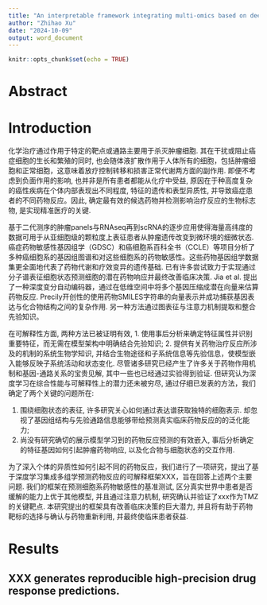 ```yaml
---
title: "An interpretable framework integrating multi-omics based on deep learning improves drug response prediction and provides biological insights"
author: "Zhihao Xu"
date: "2024-10-09"
output: word_document
---
```


```r
knitr::opts_chunk$set(echo = TRUE)
```

# Abstract

# Introduction

化学治疗通过作用于特定的靶点或通路主要用于杀灭肿瘤细胞. 其在干扰或阻止癌症细胞的生长和繁殖的同时, 也会随体液扩散作用于人体所有的细胞，包括肿瘤细胞和正常细胞，这意味着放疗控制转移和损害正常代谢两方面的副作用. 即便不考虑到负面作用的影响, 也并非是所有患者都能从化疗中受益,  原因在于种高度复杂的癌性疾病在个体内部表现出不同程度, 特征的遗传和表型异质性, 并导致癌症患者的不同药物反应。因此, 确定最有效的候选药物并检测影响治疗反应的生物标志物, 是实现精准医疗的关键.

基于二代测序的肿瘤panels与RNAseq再到scRNA的逐步应用使得海量高纬度的数据可用于从亚细胞级的颗粒度上表征患者从肿瘤遗传改变到微环境的细微状态. 癌症药物敏感性基因组学（GDSC）和癌细胞系百科全书（CCLE）等项目分析了多种癌细胞系的基因组图谱和对这些细胞系的药物敏感性。这些药物基因组学数据集更全面地代表了药物代谢和疗效变异的遗传基础. 已有许多尝试致力于实现通过分子谱表征细胞状态预测细胞的潜在药物响应并最终改善临床决策. Jia et al. 提出了一种深度变分自动编码器，通过在低维空间中将多个基因压缩成潜在向量来估算药物反应. Precily开创性的使用药物SMILES字符串的向量表示并成功捕获基因表达与化合物结构之间的复杂作用. 另一种方法通过图表征与注意力机制提取和整合先验知识。

在可解释性方面, 两种方法已被证明有效, 1. 使用事后分析来确定特征属性并识别重要特征，而无需在模型架构中明确结合先验知识; 2. 提供有关药物治疗反应所涉及的机制的系统生物学知识, 并结合生物途径和子系统信息等先验信息，使模型嵌入能够反映子系统活动和状态变化. 尽管诸多研究已经产生了许多关于药物作用机制和基因-通路关系的宝贵见解, 其中一些也已经通过实验得到验证. 但研究认为深度学习在综合性能与可解释性上的潜力还未被穷尽, 通过仔细已发表的方法，我们确定了两个关键的问题所在: 

1. 围绕细胞状态的表征, 许多研究关心如何通过表达谱获取独特的细胞表示. 却忽视了基因组结构与先验通路信息能够带给预测真实临床药物反应的的泛化能力; 
2. 尚没有研究确切的展示模型学习到的药物反应预测的有效嵌入, 事后分析确定的特征基因如何引起肿瘤药物响应, 以及化合物与细胞状态的交互作用. 

为了深入个体的异质性如何引起不同的药物反应，我们进行了一项研究，提出了基于深度学习集成多组学预测药物反应的可解释框架XXX，旨在回答上述两个主要问题. 我们的框架在预测细胞系药物敏感性的基准测试, 区分真实世界中患者是否缓解的能力上优于其他模型, 并且通过注意力机制, 研究确认并验证了xxx作为TMZ的关键靶点. 本研究提出的框架具有改善临床决策的巨大潜力, 并且将有助于药物靶标的选择与确认与药物重新利用, 并最终使临床患者获益. 

# Results

## XXX generates reproducible high-precision drug response predictions.











